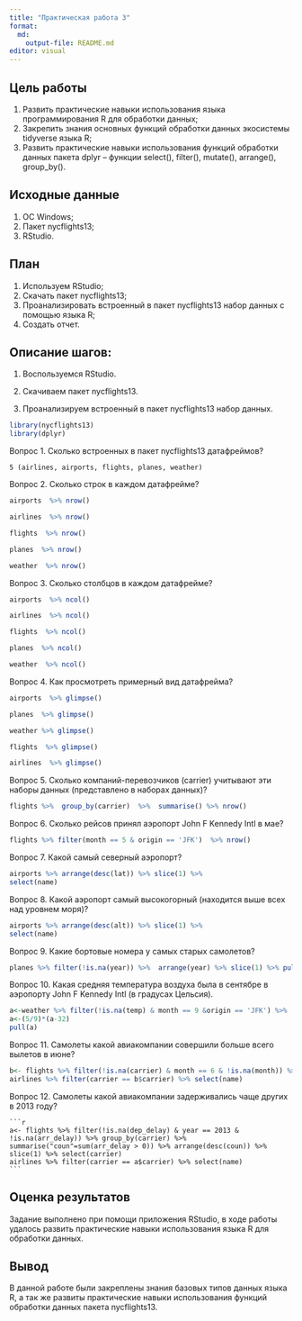 ```yaml
---
title: "Практическая работа 3"
format:
  md:
    output-file: README.md
editor: visual
---
```


## Цель работы

1.  Развить практические навыки использования языка программирования R для обработки данных;
2.  Закрепить знания основных функций обработки данных экосистемы tidyverse языка R;
3.  Развить практические навыки использования функций обработки данных пакета dplyr -- функции select(), filter(), mutate(), arrange(), group_by().

## Исходные данные

1.  ОС Windows;
2.  Пакет nycflights13;
3.  RStudio.

## План

1.  Используем RStudio;
2.  Скачать пакет nycflights13;
3.  Проанализировать встроенный в пакет nycflights13 набор данных с помощью языка R;
4.  Создать отчет.

## Описание шагов:

1.  Воспользуемся RStudio.

2.  Скачиваем пакет nycflights13.

3.  Проанализируем встроенный в пакет nycflights13 набор данных.

```r
library(nycflights13)
library(dplyr)
```

Вопрос 1.  Сколько встроенных в пакет nycflights13 датафреймов?

    5 (airlines, airports, flights, planes, weather)

```{=html}
<!-- -->
```
Вопрос 2.   Сколько строк в каждом датафрейме?

```r
airports  %>% nrow()
```

```r
airlines  %>% nrow()
```

```r
flights  %>% nrow()
```

```r
planes  %>% nrow()
```

```r
weather  %>% nrow()
```

Вопрос 3.  Сколько столбцов в каждом датафрейме?

```r
airports  %>% ncol()
```

```r
airlines  %>% ncol()
```

```r
flights  %>% ncol()
```

```r
planes  %>% ncol()
```

```r
weather  %>% ncol()
```

Вопрос 4.  Как просмотреть примерный вид датафрейма?

```r
airports  %>% glimpse()
```

```r
planes  %>% glimpse()
```

```r
weather %>% glimpse()
```

```r
flights  %>% glimpse()
```

```r
airlines  %>% glimpse()
```

Вопрос 5.  Cколько компаний-перевозчиков (carrier) учитывают эти наборы данных (представлено в наборах данных)?

```r
flights %>%  group_by(carrier)  %>%  summarise() %>% nrow()
```

Вопрос 6.  Сколько рейсов принял аэропорт John F Kennedy Intl в мае?

```r
flights %>% filter(month == 5 & origin == 'JFK')  %>% nrow()
```

Вопрос 7.  Какой самый северный аэропорт?

```r
airports %>% arrange(desc(lat)) %>% slice(1) %>%
select(name)
```

Вопрос 8.  Какой аэропорт самый высокогорный (находится выше всех над уровнем моря)?

```r
airports %>% arrange(desc(alt)) %>% slice(1) %>%
select(name)
```

Вопрос 9. Какие бортовые номера у самых старых самолетов?

```r
planes %>% filter(!is.na(year)) %>%  arrange(year) %>% slice(1) %>% pull(tailnum)
```

Вопрос 10. Какая средняя температура воздуха была в сентябре в аэропорту John F Kennedy Intl (в градусах Цельсия).

```r
a<-weather %>% filter(!is.na(temp) & month == 9 &origin == 'JFK') %>%  summarize(ср=mean(temp))
a<-(5/9)*(a-32)
pull(a)
```

Вопрос 11. Самолеты какой авиакомпании совершили больше всего вылетов в июне?

```r
b<- flights %>% filter(!is.na(carrier) & month == 6 & !is.na(month)) %>% group_by(carrier) %>% summarise("coun"=n()) %>% arrange(desc(coun)) %>% slice(1) %>% select(carrier)
airlines %>% filter(carrier == b$carrier) %>% select(name)
```

Вопрос 12. Самолеты какой авиакомпании задерживались чаще других в 2013 году?

    ```r
    a<- flights %>% filter(!is.na(dep_delay) & year == 2013 & !is.na(arr_delay)) %>% group_by(carrier) %>% summarise("coun"=sum(arr_delay > 0)) %>% arrange(desc(coun)) %>% slice(1) %>% select(carrier)
    airlines %>% filter(carrier == a$carrier) %>% select(name)
    ```

## Оценка результатов

Задание выполнено при помощи приложения RStudio, в ходе работы удалось развить практические навыки использования языка R для обработки данных.

## Вывод

В данной работе были закреплены знания базовых типов данных языка R, а так же развиты  практические навыки использования функций обработки данных пакета nycflights13.
